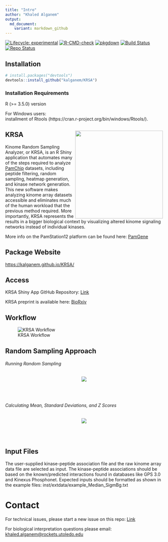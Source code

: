 ```yaml
---
title: "Intro"
author: "Khaled Alganem"
output:
  md_document:
    variant: markdown_github
---
```


<!-- badges: start -->

[![Lifecycle: experimental](https://img.shields.io/badge/lifecycle-experimental-orange.svg)](https://www.tidyverse.org/lifecycle/#experimental) [![R-CMD-check](https://github.com/kalganem/KRSA/actions/workflows/R-CMD-check.yaml/badge.svg)](https://github.com/kalganem/KRSA/actions/workflows/R-CMD-check.yaml) [![pkgdown](https://github.com/kalganem/KRSA/actions/workflows/pkgdown.yml/badge.svg)](https://github.com/kalganem/KRSA/actions/workflows/pkgdown.yml) [![Build Status](https://www.travis-ci.com/kalganem/KRSA.svg?branch=master)](https://www.travis-ci.com/kalganem/KRSA) [![Repo Status](https://www.repostatus.org/badges/latest/active.svg)](https://www.repostatus.org/#active)

<!-- badges: end -->

## Installation

``` r
# install.packages("devtools")
devtools::install_github("kalganem/KRSA")
```

### Installation Requirements 
R (>= 3.5.0) version  

For Windows users:  
installment of Rtools (https://cran.r-project.org/bin/windows/Rtools/). 


## KRSA <img src="man/figures/logo.png" align="right" height="280"/>

Kinome Random Sampling Analyzer, or KRSA, is an R Shiny application that automates many of the steps required to analyze [PamChip](%22https://pamgene.com/technology/%22) datasets, including peptide filtering, random sampling, heatmap generation, and kinase network generation. This new software makes analyzing kinome array datasets accessible and eliminates much of the human workload that the previous method required. More importantly, KRSA represents the results in a bigger biological context by visualizing altered kinome signaling networks instead of individual kinases.

More info on the PamStation12 platform can be found here: [PamGene](%22https://pamgene.com/%22)

## Package Website

<https://kalganem.github.io/KRSA/>

## Access

KRSA Shiny App GitHub Repository: [Link](https://github.com/kalganem/KRSA_App)

KRSA preprint is available here: [BioRxiv](https://www.biorxiv.org/content/10.1101/2020.08.26.268581v1)

## Workflow

![KRSA Workflow](man/figures/workflow.jpg)

## Random Sampling Approach

###### Running Random Sampling

<p align="center">
  <img src="man/figures/rand_sampling_DMPK.gif"/>
</p>

<br /> <br />

###### Calculating Mean, Standard Deviations, and Z Scores

<p align="center">
  <img src="man/figures/rand_explain_new.png"/>
</p>

<br /><br />

## Input Files

The user-supplied kinase-peptide association file and the raw kinome array data file are selected as input. The kinase-peptide associations should be based on the known/predicted interactions found in databases like GPS 3.0 and Kinexus Phosphonet. Expected inputs should be formatted as shown in the example files: inst/extdata/example_Median_SigmBg.txt

# Contact

For technical issues, please start a new issue on this repo: [Link](https://github.com/kalganem/KRSA/issues)

For biological interpretation questions please email: [khaled.alganem\@rockets.utoledo.edu](mailto:khaled.alganem@rockets.utoledo.edu)
